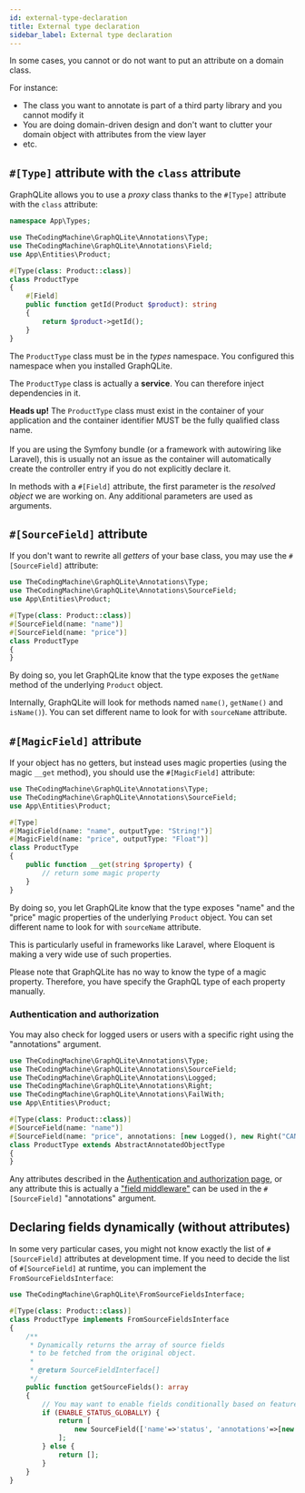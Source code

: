 ```yaml
---
id: external-type-declaration
title: External type declaration
sidebar_label: External type declaration
---
```


In some cases, you cannot or do not want to put an attribute on a domain class.

For instance:

* The class you want to annotate is part of a third party library and you cannot modify it
* You are doing domain-driven design and don't want to clutter your domain object with attributes from the view layer
* etc.

## `#[Type]` attribute with the `class` attribute

GraphQLite allows you to use a *proxy* class thanks to the `#[Type]` attribute with the `class` attribute:

```php
namespace App\Types;

use TheCodingMachine\GraphQLite\Annotations\Type;
use TheCodingMachine\GraphQLite\Annotations\Field;
use App\Entities\Product;

#[Type(class: Product::class)]
class ProductType
{
    #[Field]
    public function getId(Product $product): string
    {
        return $product->getId();
    }
}
```

The `ProductType` class must be in the *types* namespace. You configured this namespace when you installed GraphQLite.

The `ProductType` class is actually a **service**. You can therefore inject dependencies in it.

<div class="alert alert--warning"><strong>Heads up!</strong> The <code>ProductType</code> class must exist in the container of your application and the container identifier MUST be the fully qualified class name.<br/><br/>
If you are using the Symfony bundle (or a framework with autowiring like Laravel), this
is usually not an issue as the container will automatically create the controller entry if you do not explicitly
declare it.</div>

In methods with a `#[Field]` attribute, the first parameter is the *resolved object* we are working on. Any additional parameters are used as arguments.

## `#[SourceField]` attribute

If you don't want to rewrite all *getters* of your base class, you may use the `#[SourceField]` attribute:

```php
use TheCodingMachine\GraphQLite\Annotations\Type;
use TheCodingMachine\GraphQLite\Annotations\SourceField;
use App\Entities\Product;

#[Type(class: Product::class)]
#[SourceField(name: "name")]
#[SourceField(name: "price")]
class ProductType
{
}
```

By doing so, you let GraphQLite know that the type exposes the `getName` method of the underlying `Product` object.

Internally, GraphQLite will look for methods named `name()`, `getName()` and `isName()`).
You can set different name to look for with `sourceName` attribute.

## `#[MagicField]` attribute

If your object has no getters, but instead uses magic properties (using the magic `__get` method), you should use the `#[MagicField]` attribute:

```php
use TheCodingMachine\GraphQLite\Annotations\Type;
use TheCodingMachine\GraphQLite\Annotations\SourceField;
use App\Entities\Product;

#[Type]
#[MagicField(name: "name", outputType: "String!")]
#[MagicField(name: "price", outputType: "Float")]
class ProductType
{
    public function __get(string $property) {
        // return some magic property
    }
}
```

By doing so, you let GraphQLite know that the type exposes "name" and the "price" magic properties of the underlying `Product` object.
You can set different name to look for with `sourceName` attribute.

This is particularly useful in frameworks like Laravel, where Eloquent is making a very wide use of such properties.

Please note that GraphQLite has no way to know the type of a magic property. Therefore, you have specify the GraphQL type
of each property manually.

### Authentication and authorization

You may also check for logged users or users with a specific right using the "annotations" argument.

```php
use TheCodingMachine\GraphQLite\Annotations\Type;
use TheCodingMachine\GraphQLite\Annotations\SourceField;
use TheCodingMachine\GraphQLite\Annotations\Logged;
use TheCodingMachine\GraphQLite\Annotations\Right;
use TheCodingMachine\GraphQLite\Annotations\FailWith;
use App\Entities\Product;

#[Type(class: Product::class)]
#[SourceField(name: "name")]
#[SourceField(name: "price", annotations: [new Logged(), new Right("CAN_ACCESS_Price"), new FailWith(null)])]
class ProductType extends AbstractAnnotatedObjectType
{
}
```

Any attributes described in the [Authentication and authorization page](authentication-authorization.mdx), or any attribute this is actually a ["field middleware"](field-middlewares.md) can be used in the `#[SourceField]` "annotations" argument.

## Declaring fields dynamically (without attributes)

In some very particular cases, you might not know exactly the list of `#[SourceField]` attributes at development time.
If you need to decide the list of `#[SourceField]` at runtime, you can implement the `FromSourceFieldsInterface`:

```php
use TheCodingMachine\GraphQLite\FromSourceFieldsInterface;

#[Type(class: Product::class)]
class ProductType implements FromSourceFieldsInterface
{
    /**
     * Dynamically returns the array of source fields
     * to be fetched from the original object.
     *
     * @return SourceFieldInterface[]
     */
    public function getSourceFields(): array
    {
        // You may want to enable fields conditionally based on feature flags...
        if (ENABLE_STATUS_GLOBALLY) {
            return [
                new SourceField(['name'=>'status', 'annotations'=>[new Logged()]]),
            ];
        } else {
            return [];
        }
    }
}
```
